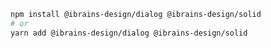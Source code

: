 ```bash
npm install @ibrains-design/dialog @ibrains-design/solid
# or
yarn add @ibrains-design/dialog @ibrains-design/solid
```
